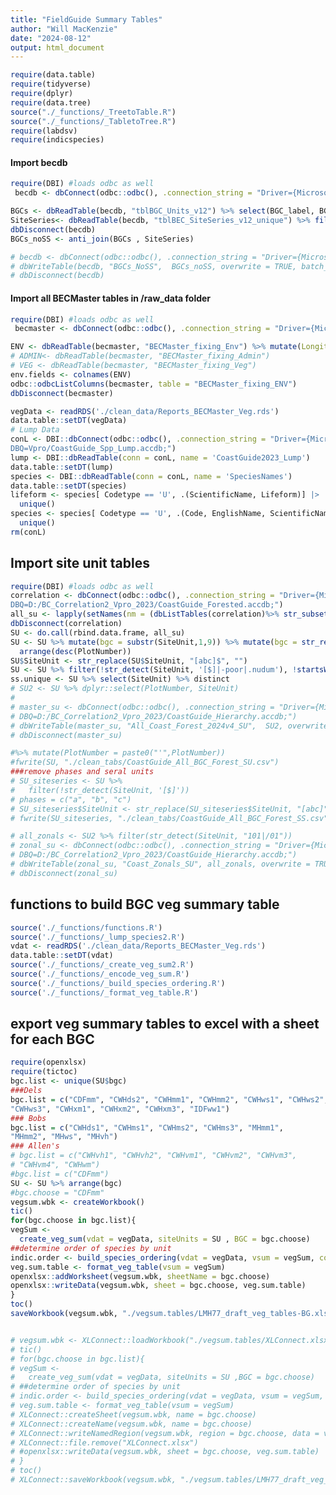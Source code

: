 ```yaml
---
title: "FieldGuide Summary Tables"
author: "Will MacKenzie"
date: "2024-08-12"
output: html_document
---
```


```r
require(data.table)
require(tidyverse)
require(dplyr)
require(data.tree)
source("./_functions/_TreetoTable.R")
source("./_functions/_TabletoTree.R")
require(labdsv)
require(indicspecies)
```

#### Import becdb
```r
require(DBI) #loads odbc as well
 becdb <- dbConnect(odbc::odbc(), .connection_string = "Driver={Microsoft Access Driver (*.mdb, *.accdb)}; DBQ=D:/BECdb_Working/BECdb_ver12_2021_reduced.accdb;")

BGCs <- dbReadTable(becdb, "tblBGC_Units_v12") %>% select(BGC_label, BGC_NoSpace, BGC_Zone)
SiteSeries<- dbReadTable(becdb, "tblBEC_SiteSeries_v12_unique") %>% filter(Status == "Current") %>% select(BGC_NoSpace, SS_NoSpace, SS_Label)
dbDisconnect(becdb)
BGCs_noSS <- anti_join(BGCs , SiteSeries)

# becdb <- dbConnect(odbc::odbc(), .connection_string = "Driver={Microsoft Access Driver (*.mdb, *.accdb)}; DBQ=D:/BECdb_Working/BECdb_ver12_2021_reduced.accdb;")
# dbWriteTable(becdb, "BGCs_NoSS",  BGCs_noSS, overwrite = TRUE, batch_rows = 1)
# dbDisconnect(becdb)
```

#### Import all BECMaster tables in /raw_data folder
```r
require(DBI) #loads odbc as well
 becmaster <- dbConnect(odbc::odbc(), .connection_string = "Driver={Microsoft Access Driver (*.mdb, *.accdb)}; DBQ=D:/GitHub/BECMaster_Cleaning/updated_vpro/BECMaster_fixing.accdb;")

ENV <- dbReadTable(becmaster, "BECMaster_fixing_Env") %>% mutate(Longitude = ifelse(Longitude<0, Longitude, 0-Longitude))
# ADMIN<- dbReadTable(becmaster, "BECMaster_fixing_Admin")
# VEG <- dbReadTable(becmaster, "BECMaster_fixing_Veg")
env.fields <- colnames(ENV)
odbc::odbcListColumns(becmaster, table = "BECMaster_fixing_ENV")
dbDisconnect(becmaster)

vegData <- readRDS('./clean_data/Reports_BECMaster_Veg.rds')
data.table::setDT(vegData)
# Lump Data
conL <- DBI::dbConnect(odbc::odbc(), .connection_string = "Driver={Microsoft Access Driver (*.mdb, *.accdb)};
DBQ=Vpro/CoastGuide_Spp_Lump.accdb;")
lump <- DBI::dbReadTable(conn = conL, name = 'CoastGuide2023_Lump')
data.table::setDT(lump)
species <- DBI::dbReadTable(conn = conL, name = 'SpeciesNames')
data.table::setDT(species)
lifeform <- species[ Codetype == 'U', .(ScientificName, Lifeform)] |> 
  unique()
species <- species[ Codetype == 'U', .(Code, EnglishName, ScientificName)] |> 
  unique()
rm(conL)
```

## Import site unit tables
```r
require(DBI) #loads odbc as well
correlation <- dbConnect(odbc::odbc(), .connection_string = "Driver={Microsoft Access Driver (*.mdb, *.accdb)}; 
DBQ=D:/BC_Correlation2_Vpro_2023/CoastGuide_Forested.accdb;")
all_su <- lapply(setNames(nm = (dbListTables(correlation)%>% str_subset("_SU"))), dbReadTable, conn = correlation)
dbDisconnect(correlation)
SU <- do.call(rbind.data.frame, all_su)
SU <- SU %>% mutate(bgc = substr(SiteUnit,1,9)) %>% mutate(bgc = str_replace_all(string=bgc, pattern=" ", repl=""), SiteUnit = str_replace_all(string=SiteUnit, pattern=" ", repl="") ) %>% drop_na() %>% distinct(PlotNumber, .keep_all = TRUE) %>% 
  arrange(desc(PlotNumber))
SU$SiteUnit <- str_replace(SU$SiteUnit, "[abc]$", "")
SU <- SU %>% filter(!str_detect(SiteUnit, '[$]|-poor|.nudum'), !startsWith(SiteUnit,'x'))
ss.unique <- SU %>% select(SiteUnit) %>% distinct
# SU2 <- SU %>% dplyr::select(PlotNumber, SiteUnit)
# 
# master_su <- dbConnect(odbc::odbc(), .connection_string = "Driver={Microsoft Access Driver (*.mdb, *.accdb)}; 
# DBQ=D:/BC_Correlation2_Vpro_2023/CoastGuide_Hierarchy.accdb;")
# dbWriteTable(master_su, "All_Coast_Forest_2024v4_SU",  SU2, overwrite = TRUE, batch_rows = 1, row.names = FALSE)
# dbDisconnect(master_su)

#%>% mutate(PlotNumber = paste0("'",PlotNumber))
#fwrite(SU, "./clean_tabs/CoastGuide_All_BGC_Forest_SU.csv")
###remove phases and seral units
# SU_siteseries <- SU %>% 
#   filter(!str_detect(SiteUnit, '[$]'))
# phases = c("a", "b", "c")
# SU_siteseries$SiteUnit <- str_replace(SU_siteseries$SiteUnit, "[abc]", "")
# fwrite(SU_siteseries, "./clean_tabs/CoastGuide_All_BGC_Forest_SS.csv")

# all_zonals <- SU2 %>% filter(str_detect(SiteUnit, "101|/01"))
# zonal_su <- dbConnect(odbc::odbc(), .connection_string = "Driver={Microsoft Access Driver (*.mdb, *.accdb)}; 
# DBQ=D:/BC_Correlation2_Vpro_2023/CoastGuide_Hierarchy.accdb;")
# dbWriteTable(zonal_su, "Coast_Zonals_SU", all_zonals, overwrite = TRUE, batch_rows = 1, row.names = FALSE)
# dbDisconnect(zonal_su)

```
## functions to build BGC veg summary table
```r
source('./_functions/functions.R')
source('./_functions/_lump_species2.R')
vdat <- readRDS('./clean_data/Reports_BECMaster_Veg.rds')
data.table::setDT(vdat)
source('./_functions/_create_veg_sum2.R')
source('./_functions/_encode_veg_sum.R')
source('./_functions/_build_species_ordering.R')
source('./_functions/_format_veg_table.R')
```

## export veg summary tables to excel with a sheet for each BGC
```r
require(openxlsx)
require(tictoc)
bgc.list <- unique(SU$bgc)
###Dels
bgc.list = c("CDFmm", "CWHds2", "CWHmm1", "CWHmm2", "CWHws1", "CWHws2",
"CWHws3", "CWHxm1", "CWHxm2", "CWHxm3", "IDFww1")
### Bobs
bgc.list = c("CWHds1", "CWHms1", "CWHms2", "CWHms3", "MHmm1",
"MHmm2", "MHws", "MHvh")
### Allen's
# bgc.list = c("CWHvh1", "CWHvh2", "CWHvm1", "CWHvm2", "CWHvm3",
# "CWHvm4", "CWHwm")
#bgc.list = c("CDFmm")
SU <- SU %>% arrange(bgc)
#bgc.choose = "CDFmm"
vegsum.wbk <- createWorkbook()
tic()
for(bgc.choose in bgc.list){
vegSum <- 
  create_veg_sum(vdat = vegData, siteUnits = SU , BGC = bgc.choose)
##determine order of species by unit
indic.order <- build_species_ordering(vdat = vegData, vsum = vegSum, code.lump=lump, siteUnits = SU, BGC = bgc.choose)
veg.sum.table <- format_veg_table(vsum = vegSum)
openxlsx::addWorksheet(vegsum.wbk, sheetName = bgc.choose)
openxlsx::writeData(vegsum.wbk, sheet = bgc.choose, veg.sum.table) 
}
toc()
saveWorkbook(vegsum.wbk, "./vegsum.tables/LMH77_draft_veg_tables-BG.xlsx", overwrite = TRUE)


# vegsum.wbk <- XLConnect::loadWorkbook("./vegsum.tables/XLConnect.xlsx", create = TRUE)
# tic()
# for(bgc.choose in bgc.list){
# vegSum <- 
#   create_veg_sum(vdat = vegData, siteUnits = SU ,BGC = bgc.choose)
# ##determine order of species by unit
# indic.order <- build_species_ordering(vdat = vegData, vsum = vegSum, code.lump=lump, siteUnits = SU, BGC = bgc.choose)
# veg.sum.table <- format_veg_table(vsum = vegSum)
# XLConnect::createSheet(vegsum.wbk, name = bgc.choose)
# XLConnect::createName(vegsum.wbk, name = bgc.choose)
# XLConnect::writeNamedRegion(vegsum.wbk, region = bgc.choose, data = veg.sum.table)
# XLConnect::file.remove("XLConnect.xlsx")
# #openxlsx::writeData(vegsum.wbk, sheet = bgc.choose, veg.sum.table) 
# }
# toc()
# XLConnect::saveWorkbook(vegsum.wbk, "./vegsum.tables/LMH77_draft_veg_tables2.xlsx", overwrite = TRUE)

```



